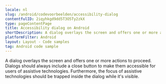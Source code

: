 ```yaml
---
locale: nl
slug: /android/codevoorbeelden/accessibility-dialog
contentfulID: 2iqyhkgd9dd5T3O5Ty2zkX
type: pageContentPage
title: Accessibility dialog on Android
shortDescription: A dialog overlays the screen and offers one or more actions to proceed.
platformFilter: Android
layout: Layout - Code samples
tag: Android code sample
---
```


A dialog overlays the screen and offers one or more actions to proceed. Dialogs should always include a close button to make them accessible for users of assistive technologies. Furthermore, the focus of assistive technologies should be trapped inside the dialog while it's visible.

<CodeSample id="accessibility-dialog" locale="nl" platform="android"/>
